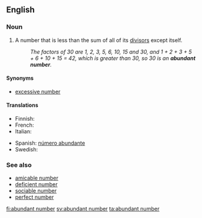 ==English==
{{wikipedia}}
===Noun===
{{en-noun}}

# {{number theory}} A number that is less than the sum of all of its [[divisor]]s except itself.
#: ''The factors of 30 are 1, 2, 3, 5, 6, 10, 15 and 30, and 1 + 2 + 3 + 5 + 6 + 10 + 15 = 42, which is greater than 30, so 30 is an '''abundant number'''.''

====Synonyms====
* [[excessive number]]

====Translations====
{{trans-top|abundant number}}
* Finnish: {{t+|fi|runsas luku}}
* French: {{t-|fr|nombre abondant|m}}
* Italian: {{t-|it|numero abbondante|m}}
{{trans-mid}}
* Spanish: [[número abundante]] {{m}}
* Swedish: {{t+|sv|ymnigt tal|n}}
{{trans-bottom}}

===See also===
* [[amicable number]]
* [[deficient number]]
* [[sociable number]]
* [[perfect number]]

[[fi:abundant number]]
[[sv:abundant number]]
[[ta:abundant number]]